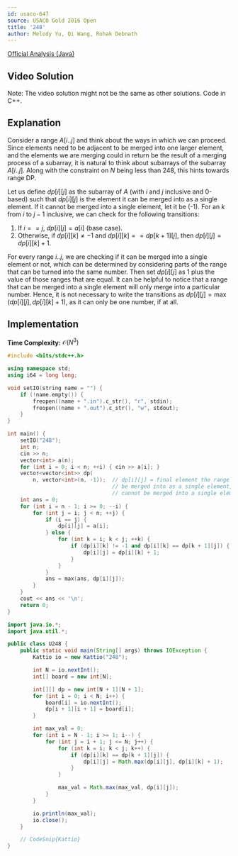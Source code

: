 ```yaml
---
id: usaco-647
source: USACO Gold 2016 Open
title: '248'
author: Melody Yu, Qi Wang, Rohak Debnath
---
```


[Official Analysis (Java)](http://www.usaco.org/current/data/sol_248_gold_open16.html)

## Video Solution

Note: The video solution might not be the same as other solutions. Code in C++.
<YouTube id="OdHxOYICx-o" />

## Explanation

Consider a range $A[i..j]$ and think about the ways in which we can proceed. Since elements need to be adjacent to be merged into one larger element, and the elements we are merging could in return be the result of a merging process of a subarray, it is natural to think about subarrays of the subarray $A[i..j]$. Along with the constraint on $N$ being less than 248, this hints towards range DP.

Let us define $dp[i][j]$ as the subarray of $A$ (with $i$ and $j$ inclusive and 0-based) such that $dp[i][j]$ is the element it can be merged into as a single element. If it cannot be merged into a single element, let it be \(-1\). For an $k$ from $i$ to $j-1$ inclusive, we can check for the following transitions:

1. If $i == j$, $dp[i][j] = a[i]$ (base case).
2. Otherwise, if $dp[i][k] \neq -1$ and $dp[i][k] == dp[k+1][j]$, then $dp[i][j] = dp[i][k] + 1$.

For every range $i..j$, we are checking if it can be merged into a single element or not, which can be determined by considering parts of the range that can be turned into the same number. Then set $dp[i][j]$ as 1 plus the value of those ranges that are equal. It can be helpful to notice that a range that can be merged into a single element will only merge into a particular number. Hence, it is not necessary to write the transitions as $dp[i][j] = \max(dp[i][j], dp[i][k] + 1)$, as it can only be one number, if at all.



## Implementation

**Time Complexity:** $\mathcal{O}(N^3)$

<LanguageSection>
<CPPSection>

```cpp
#include <bits/stdc++.h>

using namespace std;
using i64 = long long;

void setIO(string name = "") {
	if (!name.empty()) {
		freopen((name + ".in").c_str(), "r", stdin);
		freopen((name + ".out").c_str(), "w", stdout);
	}
}

int main() {
	setIO("248");
	int n;
	cin >> n;
	vector<int> a(n);
	for (int i = 0; i < n; ++i) { cin >> a[i]; }
	vector<vector<int>> dp(
	    n, vector<int>(n, -1));  // dp[i][j] = final element the range i..j can
	                             // be merged into as a single element, -1 if it
	                             // cannot be merged into a single element
	int ans = 0;
	for (int i = n - 1; i >= 0; --i) {
		for (int j = i; j < n; ++j) {
			if (i == j) {
				dp[i][j] = a[i];
			} else {
				for (int k = i; k < j; ++k) {
					if (dp[i][k] != -1 and dp[i][k] == dp[k + 1][j]) {
						dp[i][j] = dp[i][k] + 1;
					}
				}
			}
			ans = max(ans, dp[i][j]);
		}
	}
	cout << ans << '\n';
	return 0;
}
```
</CPPSection>
<JavaSection>

```java
import java.io.*;
import java.util.*;

public class U248 {
	public static void main(String[] args) throws IOException {
		Kattio io = new Kattio("248");

		int N = io.nextInt();
		int[] board = new int[N];

		int[][] dp = new int[N + 1][N + 1];
		for (int i = 0; i < N; i++) {
			board[i] = io.nextInt();
			dp[i + 1][i + 1] = board[i];
		}

		int max_val = 0;
		for (int i = N - 1; i >= 1; i--) {
			for (int j = i + 1; j <= N; j++) {
				for (int k = i; k < j; k++) {
					if (dp[i][k] == dp[k + 1][j]) {
						dp[i][j] = Math.max(dp[i][j], dp[i][k] + 1);
					}
				}

				max_val = Math.max(max_val, dp[i][j]);
			}
		}

		io.println(max_val);
		io.close();
	}

	// CodeSnip{Kattio}
}
```

</JavaSection>
</LanguageSection>
